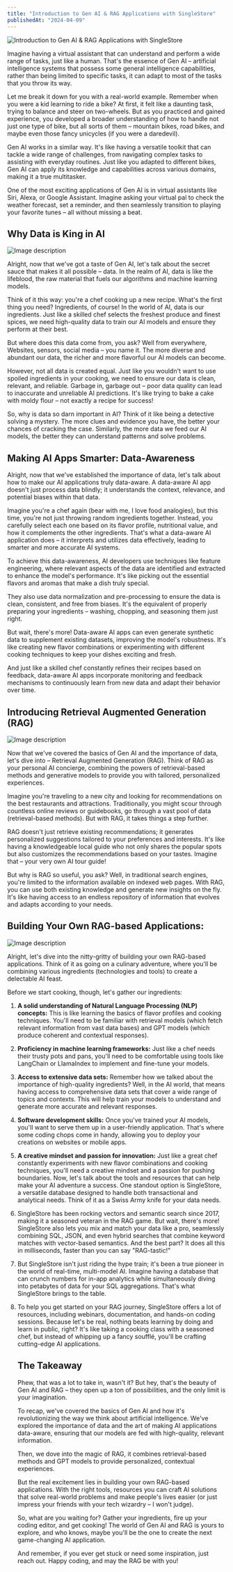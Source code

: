 ```yaml
---
title: "Introduction to Gen AI & RAG Applications with SingleStore"
publishedAt: "2024-04-09"
---
```


![Introduction to Gen AI & RAG Applications with SingleStore](https://dev-to-uploads.s3.amazonaws.com/uploads/articles/cwqedlpxvj1tf7r86fys.jpg)

Imagine having a virtual assistant that can understand and perform a wide range of tasks, just like a human. That's the essence of Gen AI – artificial intelligence systems that possess some general intelligence capabilities, rather than being limited to specific tasks, it can adapt to most of the tasks that you throw its way.

Let me break it down for you with a real-world example. Remember when you were a kid learning to ride a bike? At first, it felt like a daunting task, trying to balance and steer on two-wheels. But as you practiced and gained experience, you developed a broader understanding of how to handle not just one type of bike, but all sorts of them – mountain bikes, road bikes, and maybe even those fancy unicycles (if you were a daredevil).

Gen AI works in a similar way. It's like having a versatile toolkit that can tackle a wide range of challenges, from navigating complex tasks to assisting with everyday routines. Just like you adapted to different bikes, Gen AI can apply its knowledge and capabilities across various domains, making it a true multitasker.

One of the most exciting applications of Gen AI is in virtual assistants like Siri, Alexa, or Google Assistant. Imagine asking your virtual pal to check the weather forecast, set a reminder, and then seamlessly transition to playing your favorite tunes – all without missing a beat.

## Why Data is King in AI


![Image description](https://dev-to-uploads.s3.amazonaws.com/uploads/articles/e59koi82d9yoi6swbnnu.png)



Alright, now that we've got a taste of Gen AI, let's talk about the secret sauce that makes it all possible – data. In the realm of AI, data is like the lifeblood, the raw material that fuels our algorithms and machine learning models.

Think of it this way: you're a chef cooking up a new recipe. What's the first thing you need? Ingredients, of course! In the world of AI, data is our ingredients. Just like a skilled chef selects the freshest produce and finest spices, we need high-quality data to train our AI models and ensure they perform at their best.

But where does this data come from, you ask? Well from everywhere, Websites, sensors, social media – you name it. The more diverse and abundant our data, the richer and more flavorful our AI models can become.

However, not all data is created equal. Just like you wouldn't want to use spoiled ingredients in your cooking, we need to ensure our data is clean, relevant, and reliable. Garbage in, garbage out – poor data quality can lead to inaccurate and unreliable AI predictions. It's like trying to bake a cake with moldy flour – not exactly a recipe for success!

So, why is data so darn important in AI? Think of it like being a detective solving a mystery. The more clues and evidence you have, the better your chances of cracking the case. Similarly, the more data we feed our AI models, the better they can understand patterns and solve problems.

## Making AI Apps Smarter: Data-Awareness

Alright, now that we've established the importance of data, let's talk about how to make our AI applications truly data-aware. A data-aware AI app doesn't just process data blindly; it understands the context, relevance, and potential biases within that data.

Imagine you're a chef again (bear with me, I love food analogies), but this time, you're not just throwing random ingredients together. Instead, you carefully select each one based on its flavor profile, nutritional value, and how it complements the other ingredients. That's what a data-aware AI application does – it interprets and utilizes data effectively, leading to smarter and more accurate AI systems.

To achieve this data-awareness, AI developers use techniques like feature engineering, where relevant aspects of the data are identified and extracted to enhance the model's performance. It's like picking out the essential flavors and aromas that make a dish truly special.

They also use data normalization and pre-processing to ensure the data is clean, consistent, and free from biases. It's the equivalent of properly preparing your ingredients – washing, chopping, and seasoning them just right.

But wait, there's more! Data-aware AI apps can even generate synthetic data to supplement existing datasets, improving the model's robustness. It's like creating new flavor combinations or experimenting with different cooking techniques to keep your dishes exciting and fresh.

And just like a skilled chef constantly refines their recipes based on feedback, data-aware AI apps incorporate monitoring and feedback mechanisms to continuously learn from new data and adapt their behavior over time.

## Introducing Retrieval Augmented Generation (RAG)


![Image description](https://dev-to-uploads.s3.amazonaws.com/uploads/articles/kguev3706gaw8idajhr9.png)



Now that we've covered the basics of Gen AI and the importance of data, let's dive into – Retrieval Augmented Generation (RAG). Think of RAG as your personal AI concierge, combining the powers of retrieval-based methods and generative models to provide you with tailored, personalized experiences.

Imagine you're traveling to a new city and looking for recommendations on the best restaurants and attractions. Traditionally, you might scour through countless online reviews or guidebooks, go through a vast pool of data (retrieval-based methods). But with RAG, it takes things a step further.

RAG doesn't just retrieve existing recommendations; it generates personalized suggestions tailored to your preferences and interests. It's like having a knowledgeable local guide who not only shares the popular spots but also customizes the recommendations based on your tastes. Imagine that – your very own AI tour guide!

But why is RAG so useful, you ask? Well, in traditional search engines, you're limited to the information available on indexed web pages. With RAG, you can use both existing knowledge and generate new insights on the fly. It's like having access to an endless repository of information that evolves and adapts according to your needs.

## Building Your Own RAG-based Applications:

![Image description](https://dev-to-uploads.s3.amazonaws.com/uploads/articles/y0dj8241z1haky6f0pmk.png)



Alright, let's dive into the nitty-gritty of building your own RAG-based applications. Think of it as going on a culinary adventure, where you'll be combining various ingredients (technologies and tools) to create a delectable AI feast.

Before we start cooking, though, let's gather our ingredients:

1. **A solid understanding of Natural Language Processing (NLP) concepts:** This is like learning the basics of flavor profiles and cooking techniques. You'll need to be familiar with retrieval models (which fetch relevant information from vast data bases) and GPT models (which produce coherent and contextual responses).
    
2. **Proficiency in machine learning frameworks:** Just like a chef needs their trusty pots and pans, you'll need to be comfortable using tools like LangChain or LlamaIndex to implement and fine-tune your models.
    
3. **Access to extensive data sets:** Remember how we talked about the importance of high-quality ingredients? Well, in the AI world, that means having access to comprehensive data sets that cover a wide range of topics and contexts. This will help train your models to understand and generate more accurate and relevant responses.
    
4. **Software development skills:** Once you've trained your AI models, you'll want to serve them up in a user-friendly application. That's where some coding chops come in handy, allowing you to deploy your creations on websites or mobile apps.
    
5. **A creative mindset and passion for innovation:** Just like a great chef constantly experiments with new flavor combinations and cooking techniques, you'll need a creative mindset and a passion for pushing boundaries. Now, let's talk about the tools and resources that can help make your AI adventure a success. One standout option is SingleStore, a versatile database designed to handle both transactional and analytical needs. Think of it as a Swiss Army knife for your data needs.
    
6. SingleStore has been rocking vectors and semantic search since 2017, making it a seasoned veteran in the RAG game. But wait, there's more! SingleStore also lets you mix and match your data like a pro, seamlessly combining SQL, JSON, and even hybrid searches that combine keyword matches with vector-based semantics. And the best part? It does all this in milliseconds, faster than you can say "RAG-tastic!"
    
7. But SingleStore isn't just riding the hype train; it's been a true pioneer in the world of real-time, multi-model AI. Imagine having a database that can crunch numbers for in-app analytics while simultaneously diving into petabytes of data for your SQL aggregations. That's what SingleStore brings to the table.
    
8. To help you get started on your RAG journey, SingleStore offers a lot of resources, including webinars, documentation, and hands-on coding sessions. Because let's be real, nothing beats learning by doing and learn in public, right? It's like taking a cooking class with a seasoned chef, but instead of whipping up a fancy soufflé, you'll be crafting cutting-edge AI applications.
    
    ## The Takeaway
    
    Phew, that was a lot to take in, wasn't it? But hey, that's the beauty of Gen AI and RAG – they open up a ton of possibilities, and the only limit is your imagination.
    
    To recap, we've covered the basics of Gen AI and how it's revolutionizing the way we think about artificial intelligence. We've explored the importance of data and the art of making AI applications data-aware, ensuring that our models are fed with high-quality, relevant information.
    
    Then, we dove into the magic of RAG, it combines retrieval-based methods and GPT models to provide personalized, contextual experiences.
    
    But the real excitement lies in building your own RAG-based applications. With the right tools, resources you can craft AI solutions that solve real-world problems and make people's lives easier (or just impress your friends with your tech wizardry – I won't judge).
    
    So, what are you waiting for? Gather your ingredients, fire up your coding editor, and get cooking! The world of Gen AI and RAG is yours to explore, and who knows, maybe you'll be the one to create the next game-changing AI application.
    
    And remember, if you ever get stuck or need some inspiration, just reach out. Happy coding, and may the RAG be with you!